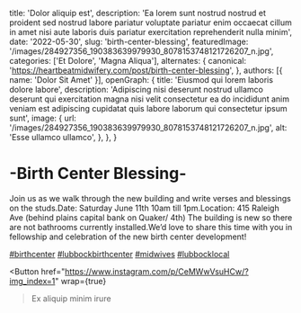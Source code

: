   title: 'Dolor aliquip est',
  description: 'Ea lorem sunt nostrud nostrud et proident sed nostrud labore pariatur voluptate pariatur enim occaecat cillum in amet nisi aute laboris duis pariatur exercitation reprehenderit nulla minim',
  date: '2022-05-30',
  slug: 'birth-center-blessing',
  featuredImage: '/images/284927356_190383639979930_8078153748121726207_n.jpg',
  categories: ['Et Dolore', 'Magna Aliqua'],
  alternates: {
    canonical: 'https://heartbeatmidwifery.com/post/birth-center-blessing',
  },
  authors: [{ name: 'Dolor Sit Amet' }],
  openGraph: {
    title: 'Eiusmod qui lorem laboris dolore labore',
    description: 'Adipiscing nisi deserunt nostrud ullamco deserunt qui exercitation magna nisi velit consectetur ea do incididunt anim veniam est adipiscing cupidatat quis labore laborum qui consectetur ipsum sunt',
    image: {
      url: '/images/284927356_190383639979930_8078153748121726207_n.jpg',
      alt: 'Esse ullamco ullamco',
    },
  },
}


# -Birth Center Blessing-

<Gallery>
  <GalleryItem
    src="/images/284927356_190383639979930_8078153748121726207_n.jpg"
    size="large"
  />
  <GalleryItem
    src="/images/284557204_5872230399459481_4289665040977642399_n.jpg"
    size="large"
  />
</Gallery>

Join us as we walk through the new building and write verses and blessings on the studs.Date: Saturday June 11th 10am till 1pm.Location: 415 Raleigh Ave (behind plains capital bank on Quaker/ 4th) The building is new so there are not bathrooms currently installed.We’d love to share this time with you in fellowship and celebration of the new birth center development!

[#birthcenter](https://www.instagram.com/explore/tags/birthcenter/) [#lubbockbirthcenter](https://www.instagram.com/explore/tags/lubbockbirthcenter/) [#midwives](https://www.instagram.com/explore/tags/midwives/) [#lubbocklocal](https://www.instagram.com/explore/tags/lubbocklocal/)

<Button
  href="https://www.instagram.com/p/CeMWwVsuHCw/?img_index=1"
  wrap={true}
>Ex aliquip minim irure</Button>
